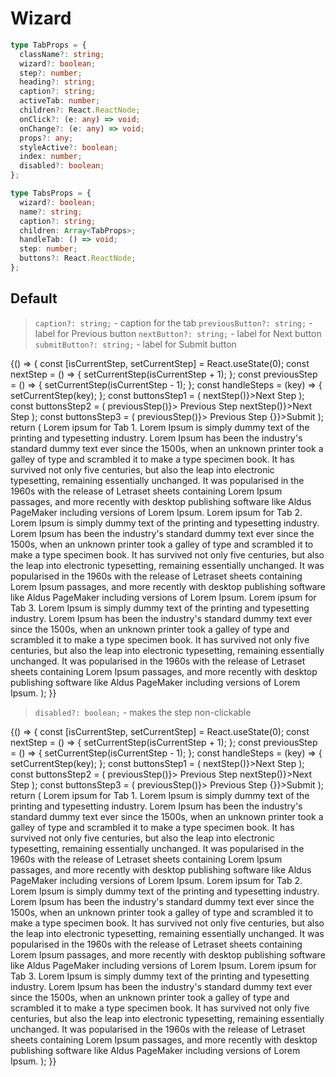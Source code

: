 
<Meta title="Components/Wizard" component={Tabs} />

# Wizard

```typescript
type TabProps = {
  className?: string;
  wizard?: boolean;
  step?: number;
  heading?: string;
  caption?: string;
  activeTab: number;
  children?: React.ReactNode;
  onClick?: (e: any) => void;
  onChange?: (e: any) => void;
  props?: any;
  styleActive?: boolean;
  index: number;
  disabled?: boolean;
};

type TabsProps = {
  wizard?: boolean;
  name?: string;
  caption?: string;
  children: Array<TabProps>;
  handleTab: () => void;
  step: number;
  buttons?: React.ReactNode;
};
```

## Default

> `caption?: string;` - caption for the tab
> `previousButton?: string;` - label for Previous button
> `nextButton?: string;` - label for Next button
> `submitButton?: string;` - label for Submit button

<Preview>
  <Story name="default">
    {() => {
      const [isCurrentStep, setCurrentStep] = React.useState(0);
      const nextStep = () => {
        setCurrentStep(isCurrentStep + 1);
      };
      const previousStep = () => {
        setCurrentStep(isCurrentStep - 1);
      };
      const handleSteps = (key) => {
        setCurrentStep(key);
      };
      const buttonsStep1 = (
        <React.Fragment>
          <ButtonNext onClick={() => nextStep()}>Next Step</ButtonNext>
        </React.Fragment>
      );
      const buttonsStep2 = (
        <React.Fragment>
          <ButtonPrevious onClick={() => previousStep()}>
            Previous Step
          </ButtonPrevious>
          <ButtonNext onClick={() => nextStep()}>Next Step</ButtonNext>
        </React.Fragment>
      );
      const buttonsStep3 = (
        <React.Fragment>
          <ButtonPrevious onClick={() => previousStep()}>
            Previous Step
          </ButtonPrevious>
          <ButtonNext onClick={() => {}}>Submit</ButtonNext>
        </React.Fragment>
      );
      return (
        <Tabs step={isCurrentStep} wizard handleTab={handleSteps}>
          <Tab
            heading="Tab 1"
            caption="Small caption for Tab 1"
            buttons={buttonsStep1}
          >
            <Text>
              Lorem ipsum for Tab 1. Lorem Ipsum is simply dummy text of the
              printing and typesetting industry. Lorem Ipsum has been the
              industry's standard dummy text ever since the 1500s, when an
              unknown printer took a galley of type and scrambled it to make a
              type specimen book. It has survived not only five centuries, but
              also the leap into electronic typesetting, remaining essentially
              unchanged. It was popularised in the 1960s with the release of
              Letraset sheets containing Lorem Ipsum passages, and more recently
              with desktop publishing software like Aldus PageMaker including
              versions of Lorem Ipsum.
            </Text>
          </Tab>
          <Tab
            heading="Tab 2"
            caption="Lorem ipsum for Tab 3. Lorem Ipsum is simply dummy text of
            the printing and typesetting industry."
            buttons={buttonsStep2}
          >
            <Text>
              Lorem ipsum for Tab 2. Lorem Ipsum is simply dummy text of the
              printing and typesetting industry. Lorem Ipsum has been the
              industry's standard dummy text ever since the 1500s, when an
              unknown printer took a galley of type and scrambled it to make a
              type specimen book. It has survived not only five centuries, but
              also the leap into electronic typesetting, remaining essentially
              unchanged. It was popularised in the 1960s with the release of
              Letraset sheets containing Lorem Ipsum passages, and more recently
              with desktop publishing software like Aldus PageMaker including
              versions of Lorem Ipsum.
            </Text>
          </Tab>
          <Tab
            heading="Tab 3"
            caption="Lorem ipsum for Tab 3. Lorem Ipsum is simply dummy text of the
            printing and typesetting industry. Lorem Ipsum has been the
            industry's standard dummy text ever since the 1500s."
            buttons={buttonsStep3}
          >
            <Text>
              Lorem ipsum for Tab 3. Lorem Ipsum is simply dummy text of the
              printing and typesetting industry. Lorem Ipsum has been the
              industry's standard dummy text ever since the 1500s, when an
              unknown printer took a galley of type and scrambled it to make a
              type specimen book. It has survived not only five centuries, but
              also the leap into electronic typesetting, remaining essentially
              unchanged. It was popularised in the 1960s with the release of
              Letraset sheets containing Lorem Ipsum passages, and more recently
              with desktop publishing software like Aldus PageMaker including
              versions of Lorem Ipsum.
            </Text>
          </Tab>
        </Tabs>
      );
    }}
  </Story>
</Preview>

> `disabled?: boolean;` - makes the step non-clickable

<Preview>
  <Story name="disabled">
    {() => {
      const [isCurrentStep, setCurrentStep] = React.useState(0);
      const nextStep = () => {
        setCurrentStep(isCurrentStep + 1);
      };
      const previousStep = () => {
        setCurrentStep(isCurrentStep - 1);
      };
      const handleSteps = (key) => {
        setCurrentStep(key);
      };
      const buttonsStep1 = (
        <React.Fragment>
          <ButtonNext onClick={() => nextStep()}>Next Step</ButtonNext>
        </React.Fragment>
      );
      const buttonsStep2 = (
        <React.Fragment>
          <ButtonPrevious onClick={() => previousStep()}>
            Previous Step
          </ButtonPrevious>
          <ButtonNext onClick={() => nextStep()}>Next Step</ButtonNext>
        </React.Fragment>
      );
      const buttonsStep3 = (
        <React.Fragment>
          <ButtonPrevious onClick={() => previousStep()}>
            Previous Step
          </ButtonPrevious>
          <ButtonNext onClick={() => {}}>Submit</ButtonNext>
        </React.Fragment>
      );
      return (
        <Tabs step={isCurrentStep} wizard handleTab={handleSteps}>
          <Tab
            heading="Tab 1"
            caption="Small caption for Tab 1"
            buttons={buttonsStep1}
          >
            <Text>
              Lorem ipsum for Tab 1. Lorem Ipsum is simply dummy text of the
              printing and typesetting industry. Lorem Ipsum has been the
              industry's standard dummy text ever since the 1500s, when an
              unknown printer took a galley of type and scrambled it to make a
              type specimen book. It has survived not only five centuries, but
              also the leap into electronic typesetting, remaining essentially
              unchanged. It was popularised in the 1960s with the release of
              Letraset sheets containing Lorem Ipsum passages, and more recently
              with desktop publishing software like Aldus PageMaker including
              versions of Lorem Ipsum.
            </Text>
          </Tab>
          <Tab
            disabled
            heading="Tab 2"
            caption="Small caption for Tab 2"
            buttons={buttonsStep2}
          >
            <Text>
              Lorem ipsum for Tab 2. Lorem Ipsum is simply dummy text of the
              printing and typesetting industry. Lorem Ipsum has been the
              industry's standard dummy text ever since the 1500s, when an
              unknown printer took a galley of type and scrambled it to make a
              type specimen book. It has survived not only five centuries, but
              also the leap into electronic typesetting, remaining essentially
              unchanged. It was popularised in the 1960s with the release of
              Letraset sheets containing Lorem Ipsum passages, and more recently
              with desktop publishing software like Aldus PageMaker including
              versions of Lorem Ipsum.
            </Text>
          </Tab>
          <Tab
            disabled
            heading="Tab 3"
            caption="Small caption for Tab 3"
            buttons={buttonsStep3}
          >
            <Text>
              Lorem ipsum for Tab 3. Lorem Ipsum is simply dummy text of the
              printing and typesetting industry. Lorem Ipsum has been the
              industry's standard dummy text ever since the 1500s, when an
              unknown printer took a galley of type and scrambled it to make a
              type specimen book. It has survived not only five centuries, but
              also the leap into electronic typesetting, remaining essentially
              unchanged. It was popularised in the 1960s with the release of
              Letraset sheets containing Lorem Ipsum passages, and more recently
              with desktop publishing software like Aldus PageMaker including
              versions of Lorem Ipsum.
            </Text>
          </Tab>
        </Tabs>
      );
    }}
  </Story>
</Preview>

